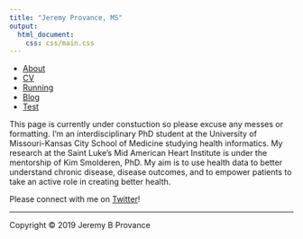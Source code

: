 ```yaml
---
title: "Jeremy Provance, MS"
output: 
  html_document:
    css: css/main.css
---
```

<nav>
  <ul>
	  <li><a href="/">About</a></li>
    <li><a href="/cv">CV</a></li>
		<li><a href="/running">Running</a></li>
    <li><a href="/blog">Blog</a></li>
		<li><a href="/test">Test</a></li>
	</ul>
</nav>

This page is currently under constuction so please excuse any messes or formatting. I'm an interdisciplinary PhD student at the University of Missouri-Kansas City School of Medicine studying health informatics. My research at the Saint Luke's Mid American Heart Institute is under the mentorship of Kim Smolderen, PhD. My aim is to use health data to better understand chronic disease, disease outcomes, and to empower patients to take an active role in creating better health.

Please connect with me on [Twitter](https://twitter.com/jeremyprovance)!

***

Copyright © 2019 Jeremy B Provance

